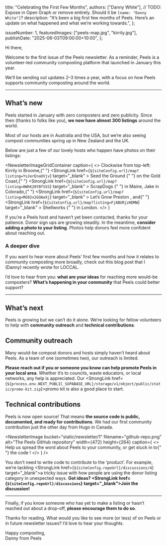 

  title: "Celebrating the First Few Months",
  authors: ["Danny White"], // TODO: Expose in Open Graph or remove entirely. Should it be `[name: "Danny White"]`?
  description:
    "It’s been a big first few months of Peels. Here’s an update on what happened and what we’re working towards.",
};

  issueNumber: 1,
  featuredImages: ["peels-map.jpg", "kirrily.jpg"],
  publishDate: "2025-06-03T09:00:00+10:00",
};

Hi there,

Welcome to the first issue of the Peels newsletter. As a reminder, <StrongLink href={siteConfig.url}>Peels</StrongLink> is a volunteer-led community
composting platform that launched in January this year.

We’ll be sending out updates 2–3 times a year, with a focus on how Peels supports community composting around the world.

<NewsletterAside />

---

## What’s new

Peels started in January with zero composters and zero publicity. Since then (thanks to folks like you), **we now have almost 300 listings** around the world.

<NewsletterImage
  bucket="static/newsletter/1"
  filename="peels-map.jpg"
  alt="A map showing all the Peels host pins around the world"
  width={944}
  height={232}
  caption="A world map of Peels hosts, including far-flung places like Portugal, Hawaii, Alaska, Peru, Hungary, and Argentina."
/>

Most of our hosts are in Australia and the USA, but we’re also seeing
compost communities spring up in New Zealand and the UK.

Below are just a few of our lovely hosts who happen have photos on their listings:

<NewsletterImageGridContainer
  caption={
    <>
      Clockwise from top-left: Kirrily in Broome,{" "}
      <StrongLink
        href={`${siteConfig.url}/map?listing=YsJerEnaUVjv`}
        target="_blank"
      >
        Seed the Ground
      </StrongLink>{" "}
      on the Gold Coast,{" "}
      <StrongLink
        href={`${siteConfig.url}/map?listing=0WhK28YBfSSS`}
        target="_blank"
      >
        ScrapDogs
      </StrongLink>{" "}
      in Maine, Jake in Colorado,{" "}
      <StrongLink
        href={`${siteConfig.url}/map?listing=MG92x2GOAeXj`}
        target="_blank"
      >
        Let’s Grow Preston
      </StrongLink>
      , and{" "}
      <StrongLink
        href={`${siteConfig.url}/map?listing=FjABURjzHDMW`}
        target="_blank"
      >
        Shellworks
      </StrongLink>{" "}
      in London.
    </>
  }
>
  <NewsletterImage
    bucket="static/newsletter/1"
    filename="kirrily.jpg"
    alt="A woman holding a pumpkin in her garden"
    width={944}
    height={148}
  />
  <NewsletterImage
    bucket="static/newsletter/1"
    filename="seed-the-ground.jpg"
    alt="Two women in front of a compost collection point"
    width={944}
    height={148}
  />
  <NewsletterImage
    bucket="static/newsletter/1"
    filename="shellworks.jpg"
    alt="A light-industrial building with 'Shellworks' signage"
    width={944}
    height={148}
  />
  <NewsletterImage
    bucket="static/newsletter/1"
    filename="scrapdogs.jpg"
    alt="A woman at a compost information stall"
    width={944}
    height={148}
  />
  <NewsletterImage
    bucket="static/newsletter/1"
    filename="lets-grow-preston.jpg"
    alt="Two people happily turning a compost pile"
    width={944}
    height={148}
  />
  <NewsletterImage
    bucket="static/newsletter/1"
    filename="jake.jpg"
    alt="A thriving vegetable garden with compost bays at the back"
    width={944}
    height={148}
  />
</NewsletterImageGridContainer>

If you’re a Peels host and haven’t yet been contacted, thanks for your patience. Donor sign ups are growing steadily. In the meantime, **consider adding a photo to your listing**. Photos help donors feel more confident about reaching out.

### A deeper dive

If you want to hear more about Peels’ first few months and how it relates to community composting more broadly, check out <StrongLink href="https://loccal.org/2025/05/21/putting-community-composting-on-the-map-with-peels/" target="_blank">this blog post</StrongLink>
that I (Danny) recently wrote for LOCCAL.

I’d love to hear from you: **what are your ideas** for reaching more would-be composters? **What’s happening in your community** that Peels could better support?

---

## What’s next

Peels is growing but we can’t do it alone. We’re looking for fellow volunteers to help with **community outreach** and **technical contributions**.

## Community outreach

Many would-be compost donors and hosts simply haven’t heard about Peels. As a team of one (sometimes two), our outreach is limited.

**Please <EncodedEmailLink address={siteConfig.email.dw}>reach out</EncodedEmailLink> if you or someone you know can help promote Peels in your local area**. Whether it’s to councils, waste educators, or local networks, any help is appreciated. Our <StrongLink href={`${process.env.NEXT_PUBLIC_SUPABASE_URL}/storage/v1/object/public/static/promo-kit.zip`}>promo kit</StrongLink> is also a good place to start.

## Technical contributions

Peels is now open source! That means **the <StrongLink href={siteConfig.repoUrl} target="_blank">source code is public</StrongLink>, documented, and ready for contributions**. We had our first community contribution just the other day from Hugo in Canada.

<NewsletterImage
  bucket="static/newsletter/1"
  filename="github-repo.png"
  alt="The Peels GitHub repository"
  width={472}
  height={264}
  caption={
    <>
      Help us spread the word about Peels to your community, or get stuck in to{" "}
      <StrongLink href={siteConfig.repoUrl} target="_blank">
        the code
      </StrongLink>
      !
    </>
  }
/>

You don’t need to write code to contribute to the ‘product’. For example, we’re tackling <StrongLink href={`${siteConfig.repoUrl}/discussions/4`} target="\_blank">a tricky issue</StrongLink> with how people are using the donor listing category in unexpected ways. **Got ideas? <StrongLink href={`${siteConfig.repoUrl}/discussions`} target="\_blank">Join the discussion</StrongLink>!**

---

Finally, if you know someone who has yet to make a listing or hasn’t reached out about a drop-off, **please encourage them to do so**.

Thanks for reading. What would you like to see more (or less) of on Peels or in future newsletter issues? I’d love to hear your thoughts.

Happy composting,  
Danny from Peels
